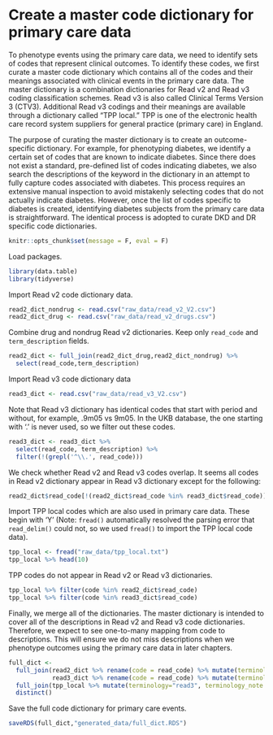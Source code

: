 # Create a master code dictionary for primary care data {#make-code-dictionary}

To phenotype events using the primary care data, we need to identify sets of codes that represent clinical outcomes. To identify these codes, we first curate a master code dictionary which contains all of the codes and their meanings associated with clinical events in the primary care data. The master dictionary is a combination dictionaries for Read v2 and Read v3 coding classification schemes. Read v3 is also called Clinical Terms Version 3 (CTV3). Additional Read v3 codings and their meanings are available through a dictionary called "TPP local." TPP is one of the electronic health care record system suppliers for general practice (primary care) in England.

The purpose of curating the master dictionary is to create an outcome-specific dictionary. For example, for phenotyping diabetes, we identify a certain set of codes that are known to indicate diabetes. Since there does not exist a standard, pre-defined list of codes indicating diabetes, we also search the descriptions of the keyword in the dictionary in an attempt to fully capture codes associated with diabetes. This process requires an extensive manual inspection to avoid mistakenly selecting codes that do not actually indicate diabetes. However, once the list of codes specific to diabetes is created, identifying diabetes subjects from the primary care data is straightforward. The identical process is adopted to curate DKD and DR specific code dictionaries.

```r
knitr::opts_chunk$set(message = F, eval = F)
```

Load packages.
```r
library(data.table)
library(tidyverse)
```

Import Read v2 code dictionary data.
```r
read2_dict_nondrug <- read.csv("raw_data/read_v2_V2.csv")
read2_dict_drug <- read.csv("raw_data/read_v2_drugs.csv")
```

Combine drug and nondrug Read v2 dictionaries. Keep only `read_code` and `term_description` fields.
```r
read2_dict <- full_join(read2_dict_drug,read2_dict_nondrug) %>%
  select(read_code,term_description)
```

Import Read v3 code dictionary data
```r
read3_dict <- read.csv("raw_data/read_v3_V2.csv")
```

Note that Read v3 dictionary has identical codes that start with period and without, for example, .9m05 vs 9m05. In the UKB database, the one starting with '.' is never used, so we filter out these codes.
```r
read3_dict <- read3_dict %>% 
  select(read_code, term_description) %>%
  filter(!(grepl('^\\.', read_code)))
```

We check whether Read v2 and Read v3 codes overlap. It seems all codes in Read v2 dictionary appear in Read v3 dictionary except for the following:
```r
read2_dict$read_code[!(read2_dict$read_code %in% read3_dict$read_code)]
```

Import TPP local codes which are also used in primary care data. These begin with 'Y' (Note: `fread()` automatically resolved the parsing error that `read_delim()` could not, so we used `fread()` to import the TPP local code data).
```r
tpp_local <- fread("raw_data/tpp_local.txt")
tpp_local %>% head(10)
```

TPP codes do not appear in Read v2 or Read v3 dictionaries.
```r
tpp_local %>% filter(code %in% read2_dict$read_code)
tpp_local %>% filter(code %in% read3_dict$read_code)
```

Finally, we merge all of the dictionaries. The master dictionary is intended to cover all of the descriptions in Read v2 and Read v3 code dictionaries. Therefore, we expect to see one-to-many mapping from code to descriptions. This will ensure we do not miss descriptions when we phenotype outcomes using the primary care data in later chapters.
```r
full_dict <- 
  full_join(read2_dict %>% rename(code = read_code) %>% mutate(terminology="read2"),
            read3_dict %>% rename(code = read_code) %>% mutate(terminology="read3")) %>%
  full_join(tpp_local %>% mutate(terminology="read3", terminology_note = "TPP Local Code")) %>%
  distinct()
```

Save the full code dictionary for primary care events.
```r
saveRDS(full_dict,"generated_data/full_dict.RDS")
```


